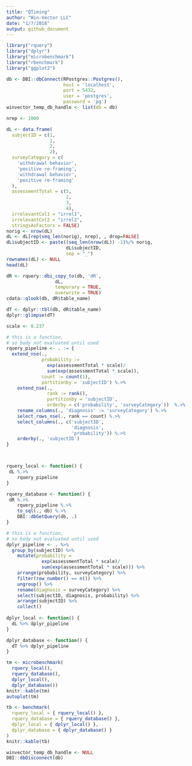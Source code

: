 ```yaml
---
title: "QTiming"
author: "Win-Vector LLC"
date: "1/7/2018"
output: github_document
---
```


```r
library("rquery")
library("dplyr")
library("microbenchmark")
library("rbenchmark")
library("ggplot2")

db <- DBI::dbConnect(RPostgres::Postgres(),
                     host = 'localhost',
                     port = 5432,
                     user = 'postgres',
                     password = 'pg')
winvector_temp_db_handle <- list(db = db)
```


```r
nrep <- 1000

dL <- data.frame(
  subjectID = c(1,                   
                1,
                2,                   
                2),
  surveyCategory = c(
    'withdrawal behavior',
    'positive re-framing',
    'withdrawal behavior',
    'positive re-framing'
  ),
  assessmentTotal = c(5,                 
                      2,
                      3,                  
                      4),
  irrelevantCol1 = "irrel1",
  irrelevantCol2 = "irrel2",
  stringsAsFactors = FALSE)
norig <- nrow(dL)
dL <- dL[rep(seq_len(norig), nrep), , drop=FALSE]
dL$subjectID <- paste((seq_len(nrow(dL)) -1)%/% norig,
                      dL$subjectID, 
                      sep = "_")
rownames(dL) <- NULL
head(dL)

dR <- rquery::dbi_copy_to(db, 'dR',
                  dL,
                  temporary = TRUE, 
                  overwrite = TRUE)
cdata::qlook(db, dR$table_name)

dT <- dplyr::tbl(db, dR$table_name)
dplyr::glimpse(dT)
```


```r
scale <- 0.237

# this is a function, 
# so body not evaluated until used
rquery_pipeline <- . := {
  extend_nse(.,
             probability :=
               exp(assessmentTotal * scale)/
               sum(exp(assessmentTotal * scale)),
             count := count(1),
             partitionby = 'subjectID') %.>%
    extend_nse(.,
               rank := rank(),
               partitionby = 'subjectID',
               orderby = c('probability', 'surveyCategory'))  %.>%
    rename_columns(., 'diagnosis' := 'surveyCategory') %.>%
    select_rows_nse(., rank == count) %.>%
    select_columns(., c('subjectID', 
                        'diagnosis', 
                        'probability')) %.>%
    orderby(., 'subjectID') 
}



rquery_local <- function() {
 dL %.>% 
    rquery_pipeline
}

rquery_database <- function() {
 dR %.>% 
    rquery_pipeline %.>% 
    to_sql(., db) %.>% 
    DBI::dbGetQuery(db, .)
}

# this is a function, 
# so body not evaluated until used
dplyr_pipeline <- . %>%
  group_by(subjectID) %>%
    mutate(probability =
             exp(assessmentTotal * scale)/
             sum(exp(assessmentTotal * scale))) %>%
    arrange(probability, surveyCategory) %>%
    filter(row_number() == n()) %>%
    ungroup() %>%
    rename(diagnosis = surveyCategory) %>%
    select(subjectID, diagnosis, probability) %>%
    arrange(subjectID) %>%
    collect()
  
dplyr_local <- function() {
  dL %>% dplyr_pipeline
}

dplyr_database <- function() {
  dT %>% dplyr_pipeline
}
```

```r
tm <- microbenchmark(
  rquery_local(),
  rquery_database(),
  dplyr_local(),
  dplyr_database())
knitr::kable(tm)
autoplot(tm)
```

```r
tb <- benchmark(
  rquery_local = { rquery_local() },
  rquery_database = { rquery_database() },
  dplyr_local = { dplyr_local() },
  dplyr_database = { dplyr_database() }
)
knitr::kable(tb)
```


```r
winvector_temp_db_handle <- NULL
DBI::dbDisconnect(db)
```
